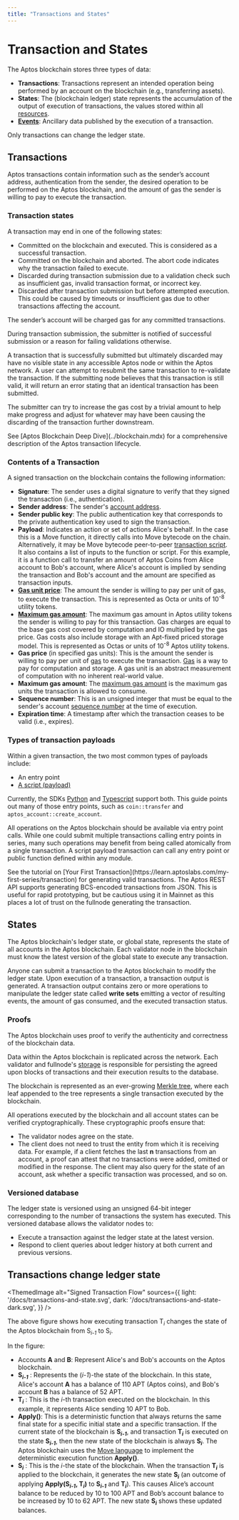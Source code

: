 ```yaml
---
title: "Transactions and States"
---
```



# Transaction and States

The Aptos blockchain stores three types of data:

- **Transactions**: Transactions represent an intended operation being performed by an account on the blockchain (e.g., transferring assets).
- **States**: The (blockchain ledger) state represents the accumulation of the output of execution of transactions, the values stored within all [resources](resources.mdx).
- [**Events**](events.mdx): Ancillary data published by the execution of a transaction.

<Callout type="info">
Only transactions can change the ledger state.
</Callout>

## Transactions

Aptos transactions contain information such as the sender’s account address, authentication from the sender, the desired operation to be performed on the Aptos blockchain, and the amount of gas the sender is willing to pay to execute the transaction.

### Transaction states

A transaction may end in one of the following states:

- Committed on the blockchain and executed. This is considered as a successful transaction.
- Committed on the blockchain and aborted. The abort code indicates why the transaction failed to execute.
- Discarded during transaction submission due to a validation check such as insufficient gas, invalid transaction format, or incorrect key.
- Discarded after transaction submission but before attempted execution. This could be caused by timeouts or insufficient gas due to other transactions affecting the account.

The sender’s account will be charged gas for any committed transactions.

During transaction submission, the submitter is notified of successful submission or a reason for failing validations otherwise.

A transaction that is successfully submitted but ultimately discarded may have no visible state in any accessible Aptos node or within the Aptos network. A user can attempt to resubmit the same transaction to re-validate the transaction. If the submitting node believes that this transaction is still valid, it will return an error stating that an identical transaction has been submitted.

The submitter can try to increase the gas cost by a trivial amount to help make progress and adjust for whatever may have been causing the discarding of the transaction further downstream.

<Callout type="info">
See [Aptos Blockchain Deep Dive](../blockchain.mdx) for a comprehensive description of the Aptos transaction lifecycle.
</Callout>

### Contents of a Transaction

A signed transaction on the blockchain contains the following information:

- **Signature**: The sender uses a digital signature to verify that they signed the transaction (i.e., authentication).
- **Sender address**: The sender's [account address](accounts.mdx#account-address).
- **Sender public key**: The public authentication key that corresponds to the private authentication key used to sign the transaction.
- **Payload**: Indicates an action or set of actions Alice's behalf. In the case this is a Move function, it directly calls into Move bytecode on the chain. Alternatively, it may be Move bytecode peer-to-peer [transaction script](../glossary.mdx#transaction-script). It also contains a list of inputs to the function or script. For this example, it is a function call to transfer an amount of Aptos Coins from Alice account to Bob's account, where Alice's account is implied by sending the transaction and Bob's account and the amount are specified as transaction inputs.
- [**Gas unit price**](../glossary.mdx#gas-unit-price): The amount the sender is willing to pay per unit of gas, to execute the transaction. This is represented as Octa or units of 10<sup>-8</sup> utility tokens.
- [**Maximum gas amount**](../glossary.mdx#maximum-gas-amount): The maximum gas amount in Aptos utility tokens the sender is willing to pay for this transaction. Gas charges are equal to the base gas cost covered by computation and IO multiplied by the gas price. Gas costs also include storage with an Apt-fixed priced storage model. This is represented as Octas or units of 10<sup>-8</sup> Aptos utility tokens.
- **Gas price** (in specified gas units): This is the amount the sender is willing to pay per unit of [gas](gas-txn-fee.mdx) to execute the transaction. [Gas](gas-txn-fee.mdx) is a way to pay for computation and storage. A gas unit is an abstract measurement of computation with no inherent real-world value.
- **Maximum gas amount**: The [maximum gas amount](gas-txn-fee.mdx#specifying-gas-fees-within-a-transaction) is the maximum gas units the transaction is allowed to consume.
- **Sequence number**: This is an unsigned integer that must be equal to the sender's account [sequence number](accounts.mdx#account-sequence-number) at the time of execution.
- **Expiration time**: A timestamp after which the transaction ceases to be valid (i.e., expires).

### Types of transaction payloads

Within a given transaction, the two most common types of payloads include:

- An entry point
- [A script (payload)](../../build/smart-contracts/scripts.mdx)

Currently, the SDKs [Python](../../build/sdks/python-sdk.mdx) and [Typescript](../../build/sdks/ts-sdk.mdx) support both. This guide points out many of those entry points, such as `coin::transfer` and `aptos_account::create_account`.

All operations on the Aptos blockchain should be available via entry point calls. While one could submit multiple transactions calling entry points in series, many such operations may benefit from being called atomically from a single transaction. A script payload transaction can call any entry point or public function defined within any module.

<Callout type="info">
See the tutorial on [Your First Transaction](https://learn.aptoslabs.com/my-first-series/transaction) for generating valid transactions.
</Callout>

<Callout type="info">
The Aptos REST API supports generating BCS-encoded transactions from JSON. This is useful for rapid prototyping, but be cautious using it in Mainnet as this places a lot of trust on the fullnode generating the transaction.
</Callout>

## States

The Aptos blockchain's ledger state, or global state, represents the state of all accounts in the Aptos blockchain. Each validator node in the blockchain must know the latest version of the global state to execute any transaction.

Anyone can submit a transaction to the Aptos blockchain to modify the ledger state. Upon execution of a transaction, a transaction output is generated. A transaction output contains zero or more operations to manipulate the ledger state called **write sets** emitting a vector of resulting events, the amount of gas consumed, and the executed transaction status.

### Proofs

The Aptos blockchain uses proof to verify the authenticity and correctness of the blockchain data.

Data within the Aptos blockchain is replicated across the network. Each validator and fullnode's [storage](validator-nodes.mdx#storage) is responsible for persisting the agreed upon blocks of transactions and their execution results to the database.

The blockchain is represented as an ever-growing [Merkle tree](../glossary.mdx#merkle-trees), where each leaf appended to the tree represents a single transaction executed by the blockchain.

All operations executed by the blockchain and all account states can be verified cryptographically. These cryptographic proofs ensure that:

- The validator nodes agree on the state.
- The client does not need to trust the entity from which it is receiving data. For example, if a client fetches the last **n** transactions from an account, a proof can attest that no transactions were added, omitted or modified in the response. The client may also query for the state of an account, ask whether a specific transaction was processed, and so on.

### Versioned database

The ledger state is versioned using an unsigned 64-bit integer corresponding to the number of transactions the system has executed. This versioned database allows the validator nodes to:

- Execute a transaction against the ledger state at the latest version.
- Respond to client queries about ledger history at both current and previous versions.

## Transactions change ledger state

<ThemedImage
  alt="Signed Transaction Flow"
  sources={{
    light: '/docs/transactions-and-state.svg',
    dark: '/docs/transactions-and-state-dark.svg',
  }}
/>

The above figure shows how executing transaction T<sub>_i_</sub> changes the state of the Aptos blockchain from S<sub>_i-1_</sub> to S<sub>_i_</sub>.

In the figure:

- Accounts **A** and **B**: Represent Alice's and Bob's accounts on the Aptos blockchain.
- **S<sub>_i-1_</sub>** : Represents the (_i-1_)-the state of the blockchain. In this state, Alice's account **A** has a balance of 110 APT (Aptos coins), and Bob's account **B** has a balance of 52 APT.
- **T<sub>_i_</sub>** : This is the _i_-th transaction executed on the blockchain. In this example, it represents Alice sending 10 APT to Bob.
- **Apply()**: This is a deterministic function that always returns the same final state for a specific initial state and a specific transaction. If the current state of the blockchain is **S<sub>_i-1_</sub>**, and transaction **T<sub>_i_</sub>** is executed on the state **S<sub>_i-1_</sub>**, then the new state of the blockchain is always **S<sub>_i_</sub>**. The Aptos blockchain uses the [Move language](../../build/smart-contracts/book/SUMMARY.mdx) to implement the deterministic execution function **Apply()**.
- **S<sub>_i_</sub>** : This is the _i_-the state of the blockchain. When the transaction **T<sub>_i_</sub>** is applied to the blockchain, it generates the new state **S<sub>_i_</sub>** (an outcome of applying **Apply(S<sub>_i-1_</sub>, T<sub>_i_</sub>)** to **S<sub>_i-1_</sub>** and **T<sub>_i_</sub>**). This causes Alice’s account balance to be reduced by 10 to 100 APT and Bob’s account balance to be increased by 10 to 62 APT. The new state **S<sub>_i_</sub>** shows these updated balances.
